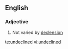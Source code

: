 ==English==

===Adjective===
{{en-adj}}

# {{context|of a word}} Not varied by [[declension]]

[[te:undeclined]]
[[vi:undeclined]]